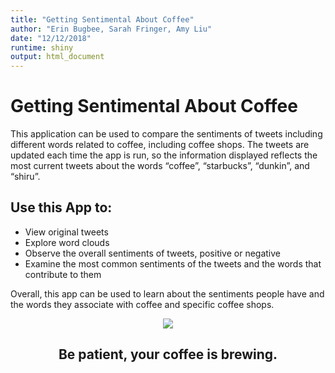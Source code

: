 ```yaml
---
title: "Getting Sentimental About Coffee"
author: "Erin Bugbee, Sarah Fringer, Amy Liu"
date: "12/12/2018"
runtime: shiny
output: html_document
---
```


# Getting Sentimental About Coffee

This application can be used to compare the sentiments of tweets including different words related to coffee, including coffee shops. The tweets are updated each time the app is run, so the information displayed reflects the most current tweets about the words "coffee", "starbucks", "dunkin", and "shiru".

## Use this App to:

* View original tweets
* Explore word clouds 
* Observe the overall sentiments of tweets, positive or negative
* Examine the most common sentiments of the tweets and the words that contribute to them

Overall, this app can be used to learn about the sentiments people have and the words they associate with coffee and specific coffee shops.

<center>
![](coffee1.jpg)

## Be patient, your coffee is brewing.
</center>



